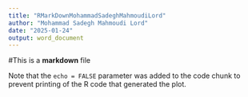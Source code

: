 ---
title: "RMarkDownMohammadSadeghMahmoudiLord"
author: "Mohammad Sadegh Mahmoudi Lord"
date: "2025-01-24"
output: word_document
---



#This is a **markdown** file



Note that the `echo = FALSE` parameter was added to the code chunk to prevent printing of the R code that generated the plot.
